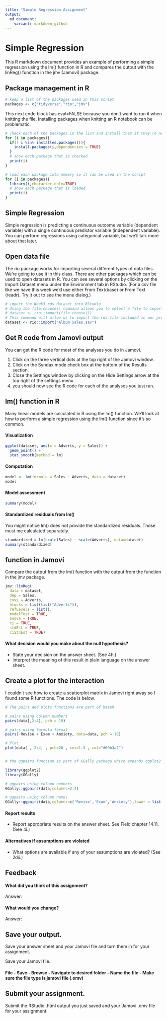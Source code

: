 ---
title: "Simple Regression Assignment"
output:
  md_document:
    variant: markdown_github
---

#  Simple Regression

This R markdown document provides an example of performing a simple regression using the lm() function in R and compares the output with the linReg() function in the jmv (Jamovi) package.

## Package management in R

```{r}
# keep a list of the packages used in this script
packages <- c("tidyverse","rio","jmv")
```

This next code block has eval=FALSE because you don't want to run it when knitting the file. Installing packages when knitting an R notebook can be problematic.

```{r eval=FALSE}
# check each of the packages in the list and install them if they're not installed already
for (i in packages){
  if(! i %in% installed.packages()){
    install.packages(i,dependencies = TRUE)
  }
  # show each package that is checked
  print(i)
}
```

```{r}
# load each package into memory so it can be used in the script
for (i in packages){
  library(i,character.only=TRUE)
  # show each package that is loaded
  print(i)
}
```

## Simple Regression

Simple regression is predicting a continuous outcome variable (dependent variable) with a single continuous predictor variable (independent variable). You can perform regressions using categorical variable, but we'll talk more about that later.

## Open data file

The rio package works for importing several different types of data files. We're going to use it in this class. There are other packages which can be used to open datasets in R. You can see several options by clicking on the Import Dataset menu under the Environment tab in RStudio. (For a csv file like we have this week we'd use either From Text(base) or From Text (readr). Try it out to see the menu dialog.)

```{r}
# import the Week3.rds dataset into RStudio
# Using the file.choose() command allows you to select a file to import from another folder.
# dataset <- rio::import(file.choose())
# This command will allow us to import the rds file included in our project folder.
dataset <- rio::import("Album Sales.sav")
```

## Get R code from Jamovi output

You can get the R code for most of the analyses you do in Jamovi.

1. Click on the three vertical dots at the top right of the Jamovi window.
2. Click on the Syndax mode check box at the bottom of the Results section.
3. Close the Settings window by clicking on the Hide Settings arrow at the top right of the settings menu.
4. you should now see the R code for each of the analyses you just ran.

## lm() function in R

Many linear models are calculated in R using the lm() function. We'll look at how to perform a simple regression using the lm() function since it's so common.

#### Visualization

```{r}
ggplot(dataset, aes(x = Adverts, y = Sales)) +
  geom_point() +
  stat_smooth(method = lm)
```

#### Computation

```{r}
model <- lm(formula = Sales ~ Adverts, data = dataset)
model
```

#### Model assessment

```{r}
summary(model)
```

#### Standardized residuals from lm()

You might notice lm() does not provide the standardized residuals. Those must me calculated separately.

```{r}
standardized = lm(scale(Sales) ~ scale(Adverts), data=dataset)
summary(standardized)
```


## function in Jamovi

Compare the output from the lm() function with the output from the function in the jmv package.

```{r}
jmv::linReg(
  data = dataset,
  dep = Sales,
  covs = Adverts,
  blocks = list(list("Adverts")),
  refLevels = list(),
  modelTest = TRUE,
  anova = TRUE,
  ci = TRUE,
  stdEst = TRUE,
  ciStdEst = TRUE)
```


#### What decision would you make about the null hypothesis?

* State your decision on the answer sheet. (See 4h.)
* Interpret the meaning of this result in plain language on the answer sheet.
 

## Create a plot for the interaction

I couldn't see how to create a scatterplot matrix in Jamovi right away so I found some R functions. The code is below.

```{r}
# The pairs and plots functions are part of baseR

# pairs using column numbers
pairs(data[,2:4], pch = 19)

# pairs using formula format
pairs(~Revise + Exam + Anxiety, data=data, pch = 19)

# Plot
plot(data[ , 2:4] , pch=20 , cex=1.5 , col="#69b3a2")


# the ggpairs function is part of GGally package which expands ggplot2 package

library(ggplot2)
library(GGally)

# ggpairs using column numbers
GGally::ggpairs(data,columns=2:4)

# ggpairs using column names
GGally::ggpairs(data,columns=c('Revise','Exam','Anxiety'),lower = list(continuous = "smooth"))

```



#### Report results

* Report appropriate results on the answer sheet. See Field chapter 14.11. (See 4i.)

#### Alternatives if assumptions are violated

* What options are available if any of your assumptions are violated? (See 2dii.)

## Feedback

#### What did you think of this assignment?
Answer:

#### What would you change?
Answer:

## Save your output.
Save your answer sheet and your Jamovi file and turn them in for your assignment.

Save your Jamovi file.

#### File - Save - Browse - Navigate to desired folder - Name the file - Make sure the file type is jamovi file (.omv)

## Submit your assignment.
Submit the RStudio .html output you just saved and your Jamovi .omv file for your assignment.
